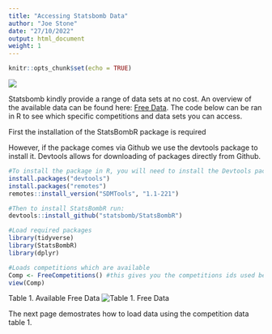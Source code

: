 ```yaml
---
title: "Accessing Statsbomb Data"
author: "Joe Stone"
date: "27/10/2022"
output: html_document
weight: 1
---
```


```r
knitr::opts_chunk$set(echo = TRUE)
```

![](/en/images/Statsbomb_Logo.jpeg?classes=shadow&width=50p)

Statsbomb kindly provide a range of data sets at no cost. An overview of the available data can be found here: [Free Data](https://statsbomb.com/what-we-do/hub/free-data/). The code below can be ran in R to see which specific competitions and data sets you can access. 

First the installation of the StatsBombR package is required

However, if the package comes via Github we use the devtools package to install it. Devtools allows for downloading of packages directly from Github. 

```r
#To install the package in R, you will need to install the Devtools package, which can be done by running the following line of code:
install.packages("devtools") 
install.packages("remotes") 
remotes::install_version("SDMTools", "1.1-221")
```

```r
#Then to install StatsBombR run:
devtools::install_github("statsbomb/StatsBombR")
```

```r
#Load required packages
library(tidyverse)
library(StatsBombR)
library(dplyr)
```

```r
#Loads competitions which are available
Comp <- FreeCompetitions() #this gives you the competitions ids used below
view(Comp)
```

Table 1. Available Free Data
![Table 1. Free Data](/en/images/Free_Comp.png)

The next page demostrates how to load data using the competition data table 1. 


